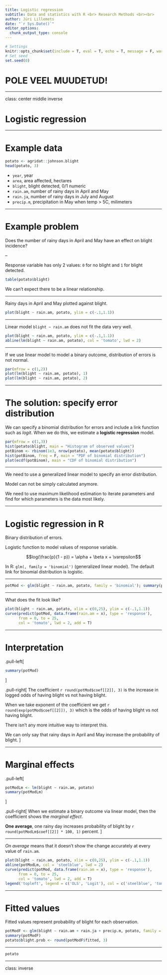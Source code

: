 ```yaml
---
title: Logistic regression
subtitle: Data and statistics with R <br> Research Methods <br><br>
author: Jüri Lillemets
date: "`r Sys.Date()`"
editor_options: 
  chunk_output_type: console
---
```

  
```r
# Settings
knitr::opts_chunk$set(include = T, eval = T, echo = T, message = F, warning = T, error = T)
# Set seed
set.seed(0)
```

# POLE VEEL MUUDETUD!

---

class: center middle inverse

# Logistic regression

---

# Example data

```r
potato <- agridat::johnson.blight
head(potato, 3)
```

- `year`, year
- `area`, area affected, hectares
- `blight`, blight detected, 0/1 numeric
- `rain.am`, number of rainy days in April and May
- `rain.ja`, number of rainy days in July and August
- `precip.m`, precipitation in May when temp > 5C, milimeters

---

# Example problem

Does the number of rainy days in April and May have an effect on blight incidence?

--

Response variable has only 2 values: `0` for no blight and `1` for blight detected.

```r
table(potato$blight)
```

We can't expect there to be a linear relationship.

---

Rainy days in April and May plotted against blight.

```r
plot(blight ~ rain.am, potato, ylim = c(-.1,1.1))
```

---

Linear model `blight ~ rain.am` does not fit the data very well.

```r
plot(blight ~ rain.am, potato, ylim = c(-.1,1.1))
abline(lm(blight ~ rain.am, potato), col = 'tomato', lwd = 2)
```

---

If we use linear model to model a binary outcome, distribution of errors is not normal.

```r
par(mfrow = c(1,2))
plot(lm(blight ~ rain.am, potato), 1)
plot(lm(blight ~ rain.am, potato), 2)
```

---

# The solution: specify error distribution

We can specify a binomial distribution for errors and include a link function such as *logit*. When we do this, we estimate a **logistic regression** model.

```r
par(mfrow = c(1,3))
hist(potato$blight, main = "Histogram of observed values")
potBinom <- rbinom(1e3, nrow(potato), mean(potato$blight))
hist(potBinom, freq = F, main = "PDF of binomial distribution")
plot(ecdf(potBinom), main = "CDF of binomial distribution")
```

---

We need to use a generalized linear model to specify an error distribution.

Model can not be simply calculated anymore. 

We need to use maximum likelihood estimation to iterate parameters and find for which parameters is the data most likely.

---

# Logistic regression in R

Binary distribution of errors.

Logistic function to model values of response variable.

$$log(\frac{p}{1 - p}) = \alpha + \beta x + \varepsilon$$

In R: `glm(, family = 'binomial')` (generalized linear model). The default link for binomial distribution is logistic.

---

```r
potMod <- glm(blight ~ rain.am, potato, family = 'binomial'); summary(potMod)
```

---

What does the fit look like?

```r
plot(blight ~ rain.am, potato, xlim = c(0,25), ylim = c(-.1,1.1))
curve(predict(potMod, data.frame(rain.am = x), type = 'response'), 
      from = 0, to = 25, 
      col = 'tomato', lwd = 2, add = T)
```

---

# Interpretation

.pull-left[
```r
summary(potMod)
```
]

.pull-right[
The coefficient `r round(potMod$coef[[2]], 3)` is the increase in logged odds of having blight vs not having blight.

When we take exponent of the coefficient we get `r round(exp(potMod$coef[[2]]), 3)` which is the odds of having blight vs not having blight.

There isn't any more intuitive way to interpret this.

We can only say that rainy days in April and May increase the probability of blight.
]

---

# Marginal effects

.pull-left[
```r
potModLm <- lm(blight ~ rain.am, potato)
summary(potModLm)
```
]

.pull-right[
When we estimate a binary outcome via linear model, then the coefficient shows the *marginal effect*.

**One average**, one rainy day increases probability of blight by `r round(potModLm$coef[[2]] * 100, 1)` percent.
]

---

*On average* means that it doesn't show the change accurately at every value of `rain.am`.

```r
plot(blight ~ rain.am, potato, xlim = c(0,25), ylim = c(-.1,1.1))
abline(potModLm, col = 'steelblue', lwd = 2)
curve(predict(potMod, data.frame(rain.am = x), type = 'response'), 
      from = 0, to = 25, 
      col = 'tomato', lwd = 2, add = T)
legend('topleft', legend = c('OLS', 'Logit'), col = c('steelblue', 'tomato'), lty = 'solid')
```

---

# Fitted values

Fitted values represent probability of blight for each observation.

```r
potModF <- glm(blight ~ rain.am + rain.ja + precip.m, potato, family = 'binomial')
summary(potModF)
potato$blight.prob <- round(potModF$fitted, 3)
```

---

```r
potato
```

---

class: inverse
